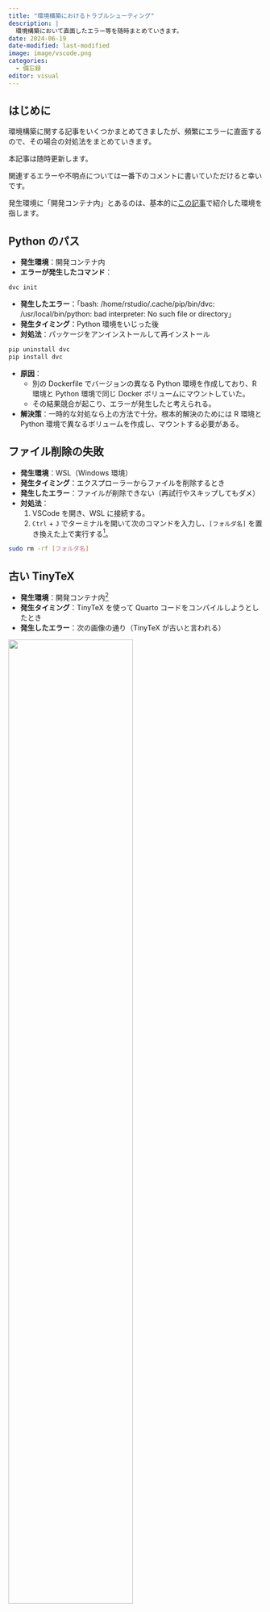 ```yaml
---
title: "環境構築におけるトラブルシューティング"
description: |
  環境構築において直面したエラー等を随時まとめていきます。
date: 2024-06-19
date-modified: last-modified
image: image/vscode.png
categories: 
  - 備忘録
editor: visual
---
```


## はじめに

環境構築に関する記事をいくつかまとめてきましたが、頻繁にエラーに直面するので、その場合の対処法をまとめていきます。

本記事は随時更新します。

関連するエラーや不明点については一番下のコメントに書いていただけると幸いです。

発生環境に「開発コンテナ内」とあるのは、基本的に[この記事](../240504_container/index.html)で紹介した環境を指します。

## Python のパス

-   **発生環境**：開発コンテナ内
-   **エラーが発生したコマンド**：

``` .sh
dvc init
```

-   **発生したエラー**：「bash: /home/rstudio/.cache/pip/bin/dvc: /usr/local/bin/python: bad interpreter: No such file or directory」
-   **発生タイミング**：Python 環境をいじった後
-   **対処法**：パッケージをアンインストールして再インストール

``` .sh
pip uninstall dvc
pip install dvc
```

-   **原因**：
    -   別の Dockerfile でバージョンの異なる Python 環境を作成しており、R 環境と Python 環境で同じ Docker ボリュームにマウントしていた。
    -   その結果競合が起こり、エラーが発生したと考えられる。
-   **解決策**：一時的な対処なら上の方法で十分。根本的解決のためには R 環境と Python 環境で異なるボリュームを作成し、マウントする必要がある。

## ファイル削除の失敗

-   **発生環境**：WSL（Windows 環境）
-   **発生タイミング**：エクスプローラーからファイルを削除するとき
-   **発生したエラー**：ファイルが削除できない（再試行やスキップしてもダメ）
-   **対処法**：
    1.  VSCode を開き、WSL に接続する。
    2.  `Ctrl` + `J` でターミナルを開いて次のコマンドを入力し、`[フォルダ名]` を置き換えた上で実行する[^1]。

[^1]: `\\wsl.localhost\Ubuntu\home\user` 下にファイルがあると仮定している。フォルダのパスが異なる場合は、`cd [your_path]` でディレクトリを変更したうえで実行する。もしくは `[フォルダ名]` にパス含めて入力する

``` .sh
sudo rm -rf [フォルダ名]
```

## 古い TinyTeX

-   **発生環境**：開発コンテナ内[^2]
-   **発生タイミング**：TinyTeX を使って Quarto コードをコンパイルしようとしたとき
-   **発生したエラー**：次の画像の通り（TinyTeX が古いと言われる）

[^2]: [この記事](../240504_container/index.html)で紹介した `TinyTeX` ボリュームを使用。

![](image/old_tinytex.png){fig-align="center" width="70%"}

-   **対処法**：
    1.  TinyTeX をアンインストール
    2.  TinyTeX を再インストール[^3]

[^3]: `tinytex::reinstall_tinytex()` でもいけるのかもしれないけど、途中でエラーが出たので手順を踏むことにしました。

``` .r
tinytex::uninstall_tinytex()
tinytex::install_tinytex(dir = "/home/rstudio/.TinyTeX", force = TRUE)
```

## VSCode で WSL が起動しない

-   **発生環境**：Windows 11
-   **発生タイミング**：VSCode で WSL を起動しようとしたとき
-   **発生したエラー**：「VS Code Server for WSL closed unexpectedly」という表示と、「/node: not found」で終わるエラーが出力される。
-   **対処法**：vscode-server の再インストール
    -   以下のコードを Ubuntu のターミナルで実行してください。

``` .sh
rm -rf ~/.vscode-server
```

## DVCでプッシュできない

-   **発生環境**：開発コンテナ内
-   **発生タイミング**：`dvc push`を打ったとき
-   **発生したエラー**：以下の画像の通り

![](image/dvc-gdrive-error.png){fig-align="center" width="80%"}

-   **対処法**：VSCode（開発コンテナ）のターミナルで次のコマンドを打って再度プッシュ

``` .bash
dvc remote modify myremote --local \
      gdrive_user_credentials_file ~/.cache/myremote-credentials.json
```
